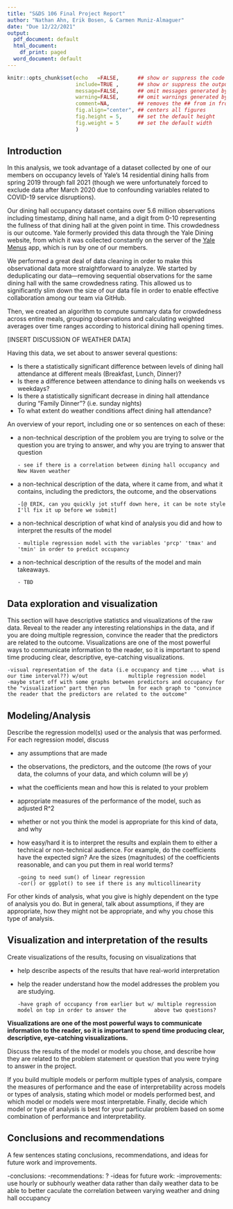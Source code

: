```yaml
---
title: "S&DS 106 Final Project Report"
author: "Nathan Ahn, Erik Bosen, & Carmen Muniz-Almaguer"
date: "Due 12/22/2021"
output:
  pdf_document: default
  html_document:
    df_print: paged
  word_document: default
---
```


```r
knitr::opts_chunk$set(echo   =FALSE,      ## show or suppress the code
                      include=TRUE ,      ## show or suppress the output
                      message=FALSE,      ## omit messages generated by code
                      warning=FALSE,      ## omit warnings generated by code
                      comment=NA,         ## removes the ## from in front of outputs
                      fig.align="center", ## centers all figures
                      fig.height = 5,     ## set the default height
                      fig.weight = 5      ## set the default width
                      )
```

## Introduction
In this analysis, we took advantage of a dataset collected by one of our members on occupancy levels of Yale's 14 residential dining halls from spring 2019 through fall 2021 (though we were unfortunately forced to exclude data after March 2020 due to confounding variables related to COVID-19 service disruptions).

Our dining hall occupancy dataset contains over 5.6 million observations including timestamp, dining hall name, and a digit from 0-10 representing the fullness of that dining hall at the given point in time. This crowdedness is our outcome. Yale formerly provided this data through the Yale Dining website, from which it was collected constantly on the server of the [Yale Menus](https://yalemenus.com) app, which is run by one of our members.

We performed a great deal of data cleaning in order to make this observational data more straightforward to analyze. We started by deduplicating our data—removing sequential observations for the same dining hall with the same crowdedness rating. This allowed us to significantly slim down the size of our data file in order to enable effective collaboration among our team via GitHub.

Then, we created an algorithm to compute summary data for crowdedness across entire meals, grouping observations and calculating weighted averages over time ranges according to historical dining hall opening times.

[INSERT DISCUSSION OF WEATHER DATA]

Having this data, we set about to answer several questions:

* Is there a statistically significant difference between levels of dining hall attendance at different meals (Breakfast, Lunch, Dinner)?
* Is there a difference between attendance to dining halls on weekends vs weekdays?
* Is there a statistically significant decrease in dining hall attendance during "Family Dinner"? (i.e. sunday nights)
* To what extent do weather conditions affect dining hall attendance?


An overview of your report, including one or so sentences on each of these:

- a non-technical description of the problem you are trying to solve or the question you are trying to answer, and why you are trying to answer that question

      - see if there is a correlation between dining hall occupancy and New Haven weather

- a non-technical description of the data, where it came from, and what it contains, including the predictors, the outcome, and the observations

      -[@ ERIK, can you quickly jot stuff down here, it can be note style I'll fix it up before we submit]

- a non-technical description of what kind of analysis you did and how to interpret the results of the model

      - multiple regression model with the variables 'prcp' 'tmax' and 'tmin' in order to predict occupancy

- a non-technical description of the results of the model and main takeaways.

      - TBD

## Data exploration and visualization
This section will have descriptive statistics and visualizations of the raw data.  Reveal to the reader any interesting relationships in the data, and if you are doing multiple regression, convince the reader that the predictors are related to the outcome. Visualizations are one of the most powerful ways to communicate information to the reader, so it is important to spend time producing clear, descriptive, eye-catching visualizations.

    -visual representation of the data (i.e occupancy and time ... what is our time interval??) w/out             multiple regression model
    -maybe start off with some graphs between predictors and occupancy for the "visualization" part then run      lm for each graph to "convince the reader that the predictors are related to the outcome"



## Modeling/Analysis
Describe the regression model(s) used or the analysis that was performed. For each regression model, discuss

- any assumptions that are made
- the observations, the predictors, and the outcome (the rows of your data, the columns of your data, and which column will be $y$)
- what the coefficients mean and how this is related to your problem
- appropriate measures of the performance of the model, such as adjusted R^2
- whether or not you think the model is appropriate for this kind of data, and why
- how easy/hard it is to interpret the results and explain them to either a technical or non-technical audience. For example, do the coefficients have the expected sign? Are the sizes (magnitudes) of the coefficients reasonable, and can you put them in real world terms?

      -going to need sum() of linear regression
      -cor() or ggplot() to see if there is any multicollinearity

For other kinds of analysis, what you give is highly dependent on the type of analysis you do. But in general, talk about assumptions, if they are appropriate, how they might not be appropriate, and why you chose this type of analysis.

## Visualization and interpretation of the results
Create visualizations of the results, focusing on visualizations that

- help describe aspects of the results that have real-world interpretation
- help the reader understand how the model addresses the problem you are studying.

      -have graph of occupancy from earlier but w/ multiple regression model on top in order to answer the         above two questions?

**Visualizations are one of the most powerful ways to communicate information to the reader, so it is important to spend time producing clear, descriptive, eye-catching visualizations.**

Discuss the results of the model or models you chose, and describe how they are related to the problem statement or question that you were trying to answer in the project.

If you build multiple models or perform multiple types of analysis, compare the measures of performance and the ease of interpretability across models or types of analysis, stating which model or models performed best, and which model or models were most interpretable.  Finally, decide which model or type of analysis is best for your particular problem based on some combination of performance and interpretability.

## Conclusions and recommendations
A few sentences stating conclusions, recommendations, and ideas for future work and improvements.

-conclusions:
-recommendations: ?
-ideas for future work:
-improvements: use hourly or subhourly weather data rather than daily weather data to be able to better caculate the correlation between varying weather and dning hall occupancy
